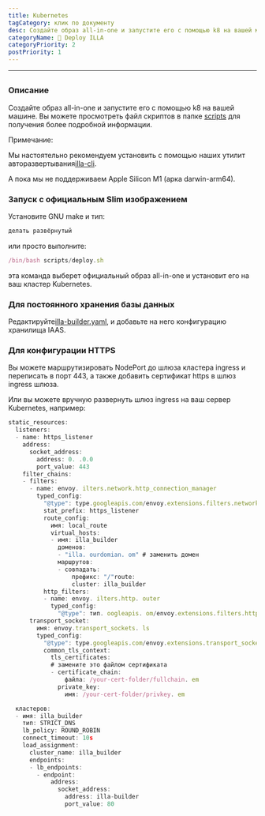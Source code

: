 ```yaml
---
title: Kubernetes
tagCategory: клик по документу
desc: Создайте образ all-in-one и запустите его с помощью k8 на вашей машине.
categoryName: 👷 Deploy ILLA
categoryPriority: 2
postPriority: 1
---
```


* * *

## <Heading hidden>Kubernetes</Heading>

### Описание

Создайте образ all-in-one и запустите его с помощью k8 на вашей машине. Вы можете просмотреть файл скриптов в папке [scripts](https://github.com/illacloud/deploy-illa-manually/blob/main/kubernetes/scripts) для получения более подробной информации.

Примечание:

Мы настоятельно рекомендуем установить с помощью наших утилит авторазвертывания[illa-cli](https://github.com/illacloud/illa).

А пока мы не поддерживаем Apple Silicon M1 (арка darwin-arm64).

### Запуск с официальным Slim изображением

Установите GNU make и тип:

```jsx
делать развёрнутый
```

или просто выполните:

```jsx
/bin/bash scripts/deploy.sh
```

эта команда выберет официальный образ all-in-one и установит его на ваш кластер Kubernetes.

### Для постоянного хранения базы данных

Редактируйте[illa-builder.yaml](https://github.com/illacloud/deploy-illa-manually/blob/main/kubernetes/illa-builder.yaml), и добавьте на него конфигурацию хранилища IAAS.

### Для конфигурации HTTPS

Вы можете маршрутизировать NodePort до шлюза кластера ingress и переписать в порт 443, а также добавить сертификат https в шлюз ingress шлюза.

Или вы можете вручную развернуть шлюз ingress на ваш сервер Kubernetes, например:

```jsx
static_resources:
  listeners:
  - name: https_listener
    address:
      socket_address:
        address: 0. .0.0
        port_value: 443
    filter_chains:
    - filters:
      - name: envoy. ilters.network.http_connection_manager
        typed_config:
          "@type": type.googleapis.com/envoy.extensions.filters.network.http_connection_manager.v3. ttpConnectionManager
          stat_prefix: https_listener
          route_config:
            имя: local_route
            virtual_hosts:
            - имя: illa_builder
              доменов:
              - "illa. ourdomian. om" # заменить домен
              маршрутов:
              - совпадать:
                  префикс: "/"route:
                  cluster: illa_builder
          http_filters:
          - name: envoy. ilters.http. outer
            typed_config:
              "@type": тип. oogleapis. om/envoy.extensions.filters.http.router.v3.Router
      transport_socket:
        имя: envoy.transport_sockets. ls
        typed_config:
          "@type": type.googleapis.com/envoy.extensions.transport_sockets.tls.v3. ownstreamTlsContext
          common_tls_context:
            tls_certificates:
            # замените это файлом сертификата
            - certificate_chain:
                файла: /your-cert-folder/fullchain. em
              private_key:
                имя: /your-cert-folder/privkey. em

  кластеров:
  - имя: illa_builder
    тип: STRICT_DNS
    lb_policy: ROUND_ROBIN
    connect_timeout: 10s
    load_assignment:
      cluster_name: illa_builder
      endpoints:
      - lb_endpoints:
        - endpoint:
            address:
              socket_address:
                address: illa-builder
                port_value: 80
```
